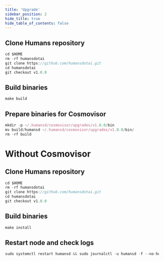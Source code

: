 ```yaml
---
title: 'Upgrade'
sidebar_position: 2
hide_title: true
hide_table_of_contents: false
---
```



<PageTitle
  iconUrl="img/humans-icon.svg"
  title="Upgrade"
  chainId="humans_1089-1"
  version="v1.0.0"
/>

## Clone Humans repository

```js
cd $HOME
rm -rf humansdotai
git clone https://github.com/humansdotai.git
cd humansdotai
git checkout v1.0.0
```

## Build binaries

```js
make build
```

## Prepare binaries for Cosmovisor

```js
mkdir -p ~/.humansd/cosmovisor/upgrades/v1.0.0/bin
mv build/humansd ~/.humansd/cosmovisor/upgrades/v1.0.0/bin/
rm -rf build
```

# Without Cosmovisor

## Clone Humans repository

```js
cd $HOME
rm -rf humansdotai
git clone https://github.com/humansdotai.git
cd humansdotai
git checkout v1.0.0
```

## Build binaries

```js
make install
```

## Restart node and check logs

```js
sudo systemctl restart humansd && sudo journalctl -u humansd -f --no-hostname -o cat
```
